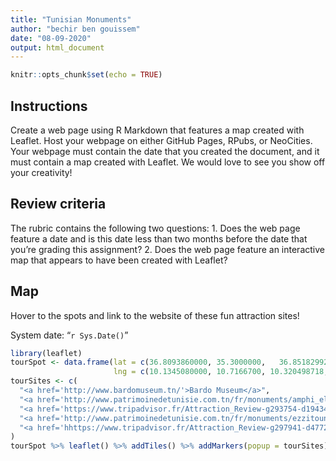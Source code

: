 ```yaml
---
title: "Tunisian Monuments"
author: "bechir ben gouissem"
date: "08-09-2020"
output: html_document
---
```



```r
knitr::opts_chunk$set(echo = TRUE)
```

## Instructions

Create a web page using R Markdown that features a map created with Leaflet. Host your webpage on either GitHub Pages, RPubs, or NeoCities.  
Your webpage must contain the date that you created the document, and it must contain a map created with Leaflet. We would love to see you show off your creativity!

## Review criteria
The rubric contains the following two questions:
  1. Does the web page feature a date and is this date less than two months before the date that you're grading this assignment?
  2. Does the web page feature an interactive map that appears to have been created with Leaflet?

## Map
Hover to the spots and link to the website of these fun attraction sites!


System date: "`r Sys.Date()`"

```r
library(leaflet)
tourSpot <- data.frame(lat = c(36.8093860000, 35.3000000, 	36.851829926, 36.7972, 33.8149361111),
                       lng = c(10.1345080000, 10.7166700, 10.320498718, 10.1711,  10.8586916667))
tourSites <- c(
  "<a href='http://www.bardomuseum.tn/'>Bardo Museum</a>",
  "<a href='http://www.patrimoinedetunisie.com.tn/fr/monuments/amphi_eljem.php'>El Jamm Theater </a>",
  "<a href='https://www.tripadvisor.fr/Attraction_Review-g293754-d1943472-Reviews-Saint_Louis_Cathedral-Carthage_Tunis_Governorate.html'>Carthage Minster</a>",
  "<a href='http://www.patrimoinedetunisie.com.tn/fr/monuments/ezzitouna.php'>Zitouna Mosque</a>",
  "<a href='hhttps://www.tripadvisor.fr/Attraction_Review-g297941-d477280-Reviews-El_Ghriba_Synagogue-Djerba_Island_Medenine_Governorate.html'>Ghriba Synagogue</a>"
)
tourSpot %>% leaflet() %>% addTiles() %>% addMarkers(popup = tourSites)
```
